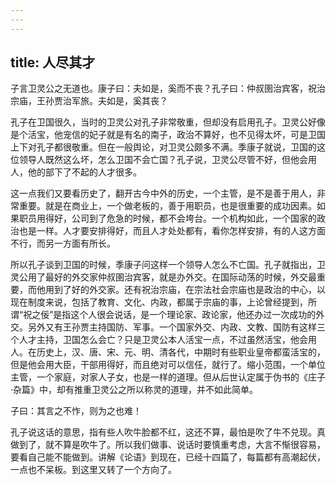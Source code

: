 ```yaml
---
---
---
```

title: 人尽其才
---




子言卫灵公之无道也。康子曰：夫如是，奚而不丧？孔子曰：仲叔圉治宾客，祝治宗庙，王孙贾治军旅。夫如是，奚其丧？

孔子在卫国很久，当时的卫灵公对孔子非常敬重，但却没有启用孔子。卫灵公好像是个活宝，他宠信的妃子就是有名的南子，政治不算好，也不见得太坏，可是卫国上下对孔子都很敬重。但在一般舆论，对卫灵公颇多不满。季康子就说，卫国的这位领导人既然这么坏，怎么卫国不会亡国？孔子说，卫灵公尽管不好，但他会用人，他的部下了不起的人才很多。

这一点我们又要看历史了，翻开古今中外的历史，一个主管，是不是善于用人，非常重要。就是在商业上，一个做老板的，善于用职员，也是很重要的成功因素。如果职员用得好，公司到了危急的时候，都不会垮台。一个机构如此，一个国家的政治也是一样。人才要安排得好，而且人才处处都有，看你怎样安排，有的人这方面不行，而另一方面有所长。

所以孔子谈到卫国的时候，季康子问这样一个领导人怎么不亡国。孔子就指出，卫灵公用了最好的外交家仲叔圉治宾客，就是办外交。在国际动荡的时候，外交最重要，而他用到了好的外交家。还有祝治宗庙，在宗法社会宗庙也是政治的中心，以现在制度来说，包括了教育、文化、内政，都属于宗庙的事，上论曾经提到，所谓“祝之佞”是指这个人很会说话，是一个理论家、政论家，他还办过一次成功的外交。另外又有王孙贾主持国防、军事。一个国家外交、内政、文教、国防有这样三个人才主持，卫国怎么会亡？只是卫灵公本人活宝一点，不过虽然活宝，他会用人。在历史上，汉、唐、宋、元、明、清各代，中期时有些职业皇帝都蛮活宝的，但是他会用大臣，干部用得好，而且绝对可以信任，就行了。缩小范围，一个单位主管，一个家庭，对家人子女，也是一样的道理。但从后世认定属于伪书的《庄子·杂篇》中，却有推重卫灵公之所以称灵的道理，并不如此简单。

子曰：其言之不怍，则为之也难！

孔子说这话的意思，指有些人吹牛脸都不红，这还不算，最怕是吹了牛不兑现。真做到了，就不算是吹牛了。所以我们做事、说话时要慎重考虑，大言不惭很容易，要看自己能不能做到。讲解《论语》到现在，已经十四篇了，每篇都有高潮起伏，一点也不呆板。到这里又转了一个方向了。
